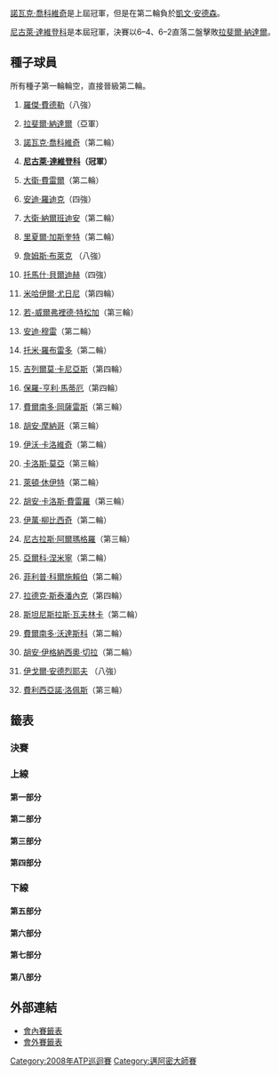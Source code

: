{{noteTA|G1=Tennis
|1=zh-hans:圈;zh-hant:輪
|2=zh-hans:半区;zh-hant:半部;
|3=zh-hans:半决赛;zh-hk:準決賽;zh-tw:四強;
|4=zh-hans:半準决赛;zh-hk:半準決賽;zh-tw:八強;
}}

{{TennisEvents|2008|邁阿密大師賽|
| champ  = {{flagicon|RUS}} [[尼古萊·達維登科|尼古萊·達維登科]]
| runner = {{flagicon|ESP}} [[拉斐爾·納達爾|拉斐爾·納達爾]]
| score  = 6–4、6–2
}}

{{main|2008年索尼愛立信公開賽}}

[[諾瓦克·喬科維奇|諾瓦克·喬科維奇]]是上屆冠軍，但是在第二輪負於[[凱文·安德森|凱文·安德森]]。

[[尼古萊·達維登科|尼古萊·達維登科]]是本屆冠軍，決賽以6–4、6–2直落二盤擊敗[[拉斐爾·納達爾|拉斐爾·納達爾]]。

== 種子球員 ==
所有種子第一輪輪空，直接晉級第二輪。
{{col-begin}}
{{col-2}}
#{{flagicon|SUI}} [[羅傑·費德勒|羅傑·費德勒]]（八強）
#{{flagicon|ESP}} [[拉斐爾·納達爾|拉斐爾·納達爾]]（亞軍）
#{{flagicon|SRB}} [[諾瓦克·喬科維奇|諾瓦克·喬科維奇]]（第二輪）
#{{flagicon|RUS}} '''[[尼古萊·達維登科|尼古萊·達維登科]]（冠軍）'''
#{{flagicon|ESP}} [[大衛·費雷爾|大衛·費雷爾]]（第二輪）
#{{flagicon|USA}} [[安迪·羅迪克|安迪·羅迪克]]（四強）
#{{flagicon|ARG}} [[大衛·納爾班迪安|大衛·納爾班迪安]]（第二輪）
#{{flagicon|FRA}} [[里夏爾·加斯奎特|里夏爾·加斯奎特]]（第二輪）
#{{flagicon|USA}} [[詹姆斯·布萊克|詹姆斯·布萊克]] （八強）
#{{flagicon|CZE}} [[托馬什·貝爾迪赫|托馬什·貝爾迪赫]]（四強）
#{{flagicon|RUS}} [[米哈伊爾·尤日尼|米哈伊爾·尤日尼]]（第四輪）
#{{flagicon|FRA}} [[若-威爾弗裡德·特松加|若-威爾弗裡德·特松加]]（第三輪）
#{{flagicon|GBR}} [[安迪·穆雷|安迪·穆雷]]（第二輪）
#{{flagicon|ESP}} [[托米·羅布雷多|托米·羅布雷多]]（第二輪）
#{{flagicon|ARG}} [[吉列爾莫·卡尼亞斯|吉列爾莫·卡尼亞斯]]（第四輪）
#{{flagicon|FRA}} [[保羅-亨利·馬蒂厄|保羅-亨利·馬蒂厄]]（第四輪）
{{col-2}}
<ol start="17">
<li>{{flagicon|CHI}} [[費爾南多·岡薩雷斯|費爾南多·岡薩雷斯]]（第三輪）
<li>{{flagicon|ARG}} [[胡安·摩納哥|胡安·摩納哥]]（第三輪）
<li>{{flagicon|CRO}} [[伊沃·卡洛維奇|伊沃·卡洛維奇]]（第二輪）
<li>{{flagicon|ESP}} [[卡洛斯·莫亞|卡洛斯·莫亞]]（第三輪）
<li>{{flagicon|AUS}} [[萊頓·休伊特|萊頓·休伊特]]（第二輪）
<li>{{flagicon|ESP}} [[胡安·卡洛斯·費雷羅|胡安·卡洛斯·費雷羅]]（第三輪）
<li>{{flagicon|CRO}} [[伊萬·柳比西奇|伊萬·柳比西奇]]（第二輪）
<li>{{flagicon|ESP}} [[尼古拉斯·阿爾瑪格羅|尼古拉斯·阿爾瑪格羅]]（第三輪）
<li>{{flagicon|FIN}} [[亞爾科·涅米寧|亞爾科·涅米寧]]（第二輪）
<li>{{flagicon|GER}} [[菲利普·科爾施賴伯|菲利普·科爾施賴伯]]（第二輪）
<li>{{flagicon|CZE}} [[拉德克·斯泰潘內克|拉德克·斯泰潘內克]]（第四輪）
<li>{{flagicon|SUI}} [[斯坦尼斯拉斯·瓦夫林卡|斯坦尼斯拉斯·瓦夫林卡]]（第二輪）
<li>{{flagicon|ESP}} [[費爾南多·沃達斯科|費爾南多·沃達斯科]]（第二輪）
<li>{{flagicon|ARG}} [[胡安·伊格納西奧·切拉|胡安·伊格納西奧·切拉]]（第二輪）
<li>{{flagicon|RUS}} [[伊戈爾·安德烈耶夫|伊戈爾·安德烈耶夫]] （八強）
<li>{{flagicon|ESP}} [[費利西亞諾·洛佩斯|費利西亞諾·洛佩斯]]（第三輪）
</ol>
{{col-end}}

==籤表==
{{Draw key}}
=== 決賽 ===
{{8TeamBracket-Tennis3
| RD1=八強
| RD2=四強
| RD3=決賽
| team-width=175

| RD1-seed1=1
| RD1-team1={{flagicon|SUI}} [[羅傑·費德勒|費德勒]]
| RD1-score1-1=6<sup>4</sup>
| RD1-score1-2='''6
| RD1-score1-3=3
| RD1-seed2=6
| RD1-team2={{flagicon|USA}} '''[[安迪·羅迪克|羅迪克]]
| RD1-score2-1='''7
| RD1-score2-2=4
| RD1-score2-3='''6

| RD1-seed3=4
| RD1-team3={{flagicon|RUS}} '''[[尼古萊·達維登科|達維登科]]
| RD1-score3-1='''6
| RD1-score3-2='''6
| RD1-score3-3= 
| RD1-seed4= 
| RD1-team4={{flagicon|SRB}} [[揚科·蒂普薩雷維奇|蒂普薩雷維奇]]
| RD1-score4-1=2
| RD1-score4-2=1
| RD1-score4-3= 

| RD1-seed5=10
| RD1-team5={{flagicon|CZE}} '''[[托馬什·貝爾迪赫|貝爾迪赫]]
| RD1-score5-1='''6
| RD1-score5-2='''6
| RD1-score5-3= 
| RD1-seed6=31
| RD1-team6={{flagicon|RUS}} [[伊戈爾·安德烈耶夫|安德烈耶夫]]
| RD1-score6-1=4
| RD1-score6-2=4
| RD1-score6-3= 

| RD1-seed7=9
| RD1-team7={{flagicon|USA}} [[詹姆斯·布萊克|布萊克]]
| RD1-score7-1='''6
| RD1-score7-2=3
| RD1-score7-3=1
| RD1-seed8=2
| RD1-team8={{flagicon|ESP}} '''[[拉斐爾·納達爾|納達爾]]
| RD1-score8-1=3
| RD1-score8-2='''6
| RD1-score8-3='''6

| RD2-seed1=6
| RD2-team1={{flagicon|USA}} [[安迪·羅迪克|羅迪克]]
| RD2-score1-1=6<sup>5</sup>
| RD2-score1-2=2
| RD2-score1-3= 
| RD2-seed2=4
| RD2-team2={{flagicon|RUS}} '''[[尼古萊·達維登科|達維登科]]
| RD2-score2-1='''7
| RD2-score2-2='''6
| RD2-score2-3= 

| RD2-seed3=10
| RD2-team3={{flagicon|CZE}} [[托馬什·貝爾迪赫|貝爾迪赫]]
| RD2-score3-1=6<sup>6</sup>
| RD2-score3-2=2
| RD2-score3-3= 
| RD2-seed4=2
| RD2-team4={{flagicon|ESP}} '''[[拉斐爾·納達爾|納達爾]]
| RD2-score4-1='''7
| RD2-score4-2='''6
| RD2-score4-3= 

| RD3-seed1=4
| RD3-team1={{flagicon|RUS}} '''[[尼古萊·達維登科|達維登科]]
| RD3-score1-1='''6
| RD3-score1-2='''6
| RD3-score1-3= 
| RD3-seed2=2
| RD3-team2={{flagicon|ESP}} [[拉斐爾·納達爾|納達爾]]
| RD3-score2-1=4
| RD3-score2-2=2
| RD3-score2-3= 
}}

=== 上線 ===
==== 第一部分 ====
{{16TeamBracket-Compact-Tennis3-Byes
| RD1=第一輪
| RD2=第二輪
| RD3=第三輪
| RD4=第四輪

| RD1-seed03= 
| RD1-team03={{flagicon|FRA}} '''[[加埃爾·蒙菲爾斯|蒙菲爾斯]]
| RD1-score03-1=6<sup>8</sup>
| RD1-score03-2='''6
| RD1-score03-3='''6
| RD1-seed04=WC
| RD1-team04={{flagicon|USA}} [[約翰·伊斯內爾|伊斯內爾]]
| RD1-score04-1='''7
| RD1-score04-2=3
| RD1-score04-3=3

| RD1-seed05= 
| RD1-team05='''{{flagicon|SWE}} [[羅賓·索德靈|索德靈]]
| RD1-score05-1='''6
| RD1-score05-2='''6
| RD1-score05-3= 
| RD1-seed06= 
| RD1-team06={{flagicon|AUT}} [[Stefan_Koubek|S Koubek]]
| RD1-score06-1=0
| RD1-score06-2=1
| RD1-score06-3= 

| RD1-seed11= 
| RD1-team11={{flagicon|ARG}} '''[[何塞·阿卡蘇索|阿卡蘇索]]
| RD1-score11-1='''6
| RD1-score11-2='''6
| RD1-score11-3= 
| RD1-seed12= 
| RD1-team12={{flagicon|ESP}} [[Santiago_Ventura_Bertomeu|S Ventura]]
| RD1-score12-1=2
| RD1-score12-2=4
| RD1-score12-3= 

| RD1-seed13= 
| RD1-team13={{flagicon|KOR}} [[李亨澤|李]]
| RD1-score13-1=4
| RD1-score13-2=3
| RD1-score13-3= 
| RD1-seed14= 
| RD1-team14={{flagicon|ISR}} '''[[杜迪·塞拉|塞拉]]
| RD1-score14-1='''6
| RD1-score14-2='''6
| RD1-score14-3= 

| RD2-seed01=1
| RD2-team01={{flagicon|SUI}} '''[[羅傑·費德勒|費德勒]]
| RD2-score01-1='''6
| RD2-score01-2='''6
| RD2-score01-3= 
| RD2-seed02= 
| RD2-team02={{flagicon|FRA}} [[加埃爾·蒙菲爾斯|蒙菲爾斯]]
| RD2-score02-1=3
| RD2-score02-2=4
| RD2-score02-3= 

| RD2-seed03= 
| RD2-team03={{flagicon|SWE}} '''[[羅賓·索德靈|索德靈]]
| RD2-score03-1=3
| RD2-score03-2='''6
| RD2-score03-3='''6
| RD2-seed04=28
| RD2-team04={{flagicon|SUI}} [[斯坦尼斯拉斯·瓦夫林卡|瓦夫林卡]]
| RD2-score04-1='''6
| RD2-score04-2=4
| RD2-score04-3=3

| RD2-seed05=21
| RD2-team05={{flagicon|AUS}} [[萊頓·休伊特|休伊特]]
| RD2-score05-1=3
| RD2-score05-2=6<sup>4</sup>
| RD2-score05-3= 
| RD2-seed06= 
| RD2-team06={{flagicon|ARG}} '''[[何塞·阿卡蘇索|阿卡蘇索]]
| RD2-score06-1='''6
| RD2-score06-2='''7
| RD2-score06-3= 

| RD2-seed07= 
| RD2-team07={{flagicon|ISR}} '''[[杜迪·塞拉|塞拉]]
| RD2-score07-1='''7
| RD2-score07-2='''6
| RD2-score07-3= 
| RD2-seed08=14
| RD2-team08={{flagicon|ESP}} [[托米·羅布雷多|羅布雷多]]
| RD2-score08-1=6<sup>5</sup>
| RD2-score08-2=1
| RD2-score08-3= 

| RD3-seed01=1
| RD3-team01={{flagicon|SUI}} '''[[羅傑·費德勒|費德勒]]
| RD3-score01-1='''6
| RD3-score01-2=3
| RD3-score01-3= 
| RD3-seed02= 
| RD3-team02={{flagicon|SWE}} [[羅賓·索德靈|索德靈]]
| RD3-score02-1=4
| RD3-score02-2=0
| RD3-score02-3=r

| RD3-seed03= 
| RD3-team03={{flagicon|ARG}} '''[[何塞·阿卡蘇索|阿卡蘇索]]
| RD3-score03-1='''6
| RD3-score03-2='''6
| RD3-score03-3= 
| RD3-seed04= 
| RD3-team04={{flagicon|ISR}} [[杜迪·塞拉|塞拉]]
| RD3-score04-1=4
| RD3-score04-2=4
| RD3-score04-3= 

| RD4-seed01=1
| RD4-team01={{flagicon|SUI}} '''[[羅傑·費德勒|費德勒]]
| RD4-score01-1='''7
| RD4-score01-2='''6
| RD4-score01-3= 
| RD4-seed02= 
| RD4-team02={{flagicon|ARG}} [[何塞·阿卡蘇索|阿卡蘇索]]
| RD4-score02-1=6<sup>5</sup>
| RD4-score02-2=2
| RD4-score02-3= 
}}

==== 第二部分 ====
{{16TeamBracket-Compact-Tennis3-Byes
| RD1=第一輪
| RD2=第二輪
| RD3=第三輪
| RD4=第四輪

| RD1-seed03= 
| RD1-team03={{flagicon|AUT}} '''[[于爾根·梅爾澤|梅爾澤]]
| RD1-score03-1='''7
| RD1-score03-2='''7
| RD1-score03-3= 
| RD1-seed04= 
| RD1-team04={{flagicon|FRA}} [[米卡埃爾·洛德拉|洛德拉]]
| RD1-score04-1=6<sup>6</sup>
| RD1-score04-2=6<sup>5</sup>
| RD1-score04-3= 

| RD1-seed05= 
| RD1-team05={{flagicon|GER}} [[萊納·舒特勒|舒特勒]]
| RD1-score05-1='''6
| RD1-score05-2=1
| RD1-score05-3=2
| RD1-seed06= 
| RD1-team06={{flagicon|FRA}} '''[[儒利安·貝內托|貝內托]]
| RD1-score06-1=1
| RD1-score06-2='''6
| RD1-score06-3='''6

| RD1-seed11= 
| RD1-team11={{flagicon|BEL}} [[奧利維埃·羅庫斯|O 羅庫斯]]
| RD1-score11-1=3
| RD1-score11-2=2
| RD1-score11-3= 
| RD1-seed12=Q
| RD1-team12={{flagicon|CZE}} '''[[伊禾·文拿|文拿]]
| RD1-score12-1='''6
| RD1-score12-2='''6
| RD1-score12-3= 

| RD1-seed13= 
| RD1-team13={{flagicon|ROU}} [[維克托·哈內斯庫|哈內斯庫]]
| RD1-score13-1=4
| RD1-score13-2=1
| RD1-score13-3= 
| RD1-seed14=Q
| RD1-team14={{flagicon|SRB}} '''[[維克托·特羅伊茨基|特羅伊茨基]]
| RD1-score14-1='''6
| RD1-score14-2='''6
| RD1-score14-3= 

| RD2-seed01=12
| RD2-team01={{flagicon|FRA}} '''[[若-威爾弗裡德·特松加|特松加]]
| RD2-score01-1=6<sup>4</sup>
| RD2-score01-2='''7
| RD2-score01-3='''6
| RD2-seed02= 
| RD2-team02={{flagicon|AUT}} [[于爾根·梅爾澤|梅爾澤]]
| RD2-score02-1='''7
| RD2-score02-2=5
| RD2-score02-3=1

| RD2-seed03= 
| RD2-team03={{flagicon|FRA}} '''[[儒利安·貝內托|貝內托]]
| RD2-score03-1=3
| RD2-score03-2='''6
| RD2-score03-3='''7
| RD2-seed04=19
| RD2-team04={{flagicon|CRO}} [[伊沃·卡洛維奇|卡洛維奇]]
| RD2-score04-1='''6
| RD2-score04-2=4
| RD2-score04-3=6<sup>2</sup>

| RD2-seed05=30
| RD2-team05={{flagicon|ARG}} [[胡安·伊格納西奧·切拉|切拉]]
| RD2-score05-1=3
| RD2-score05-2='''7
| RD2-score05-3=3
| RD2-seed06=Q
| RD2-team06={{flagicon|CZE}} '''[[伊禾·文拿|文拿]]
| RD2-score06-1='''6
| RD2-score06-2=5
| RD2-score06-3='''6

| RD2-seed07=Q
| RD2-team07={{flagicon|SRB}} [[維克托·特羅伊茨基|特羅伊茨基]]
| RD2-score07-1='''7
| RD2-score07-2=2
| RD2-score07-3=4
| RD2-seed08=6
| RD2-team08={{flagicon|USA}} '''[[安迪·羅迪克|羅迪克]]
| RD2-score08-1=5
| RD2-score08-2='''6
| RD2-score08-3='''6

| RD3-seed01=12
| RD3-team01={{flagicon|FRA}} [[若-威爾弗裡德·特松加|特松加]]
| RD3-score01-1=3
| RD3-score01-2=3
| RD3-score01-3= 
| RD3-seed02= 
| RD3-team02={{flagicon|FRA}} '''[[儒利安·貝內托|貝內托]]
| RD3-score02-1='''6
| RD3-score02-2='''6
| RD3-score02-3= 

| RD3-seed03=Q
| RD3-team03={{flagicon|CZE}} [[伊禾·文拿|文拿]]
| RD3-score03-1=6<sup>4</sup>
| RD3-score03-2=4
| RD3-score03-3= 
| RD3-seed04=6
| RD3-team04={{flagicon|USA}} '''[[安迪·羅迪克|羅迪克]]
| RD3-score04-1='''7
| RD3-score04-2='''6
| RD3-score04-3= 

| RD4-seed01= 
| RD4-team01={{flagicon|FRA}} [[儒利安·貝內托|貝內托]]
| RD4-score01-1='''6
| RD4-score01-2=3
| RD4-score01-3=2
| RD4-seed02=6
| RD4-team02={{flagicon|USA}} '''[[安迪·羅迪克|羅迪克]]
| RD4-score02-1=4
| RD4-score02-2='''6
| RD4-score02-3='''6
}}

==== 第三部分 ====
{{16TeamBracket-Compact-Tennis3-Byes
| RD1=第一輪
| RD2=第二輪
| RD3=第三輪
| RD4=第四輪

| RD1-seed03= 
| RD1-team03={{flagicon|LAT}} '''[[厄內斯特·古爾比斯|古爾比斯]]
| RD1-score03-1='''6
| RD1-score03-2=4
| RD1-score03-3='''6
| RD1-seed04= 
| RD1-team04={{flagicon|SVK}} [[多米尼克·赫巴蒂|赫巴蒂]]
| RD1-score04-1=3
| RD1-score04-2='''6
| RD1-score04-3=1

| RD1-seed05=Q
| RD1-team05={{flagicon|COL}} [[聖地亞哥·基拉爾多|基拉爾多]]
| RD1-score05-1=3
| RD1-score05-2=5
| RD1-score05-3= 
| RD1-seed06= 
| RD1-team06='''{{flagicon|ITA}} [[西莫內·博萊利|博萊利]]
| RD1-score06-1='''6
| RD1-score06-2='''7
| RD1-score06-3= 

| RD1-seed11=Q
| RD1-team11={{flagicon|USA}} '''[[萊恩·斯威廷|斯威廷]]
| RD1-score11-1='''6
| RD1-score11-2='''6
| RD1-score11-3= 
| RD1-seed12= 
| RD1-team12={{flagicon|ITA}} [[菲利波·沃蘭德里|沃蘭德里]]
| RD1-score12-1=3
| RD1-score12-2=2
| RD1-score12-3= 

| RD1-seed13=WC
| RD1-team13='''{{flagicon|CRO}} [[馬里奧·安契奇|安契奇]]
| RD1-score13-1='''6
| RD1-score13-2=6<sup>2</sup>
| RD1-score13-3='''6
| RD1-seed14= 
| RD1-team14={{flagicon|FRA}} [[吉爾·西蒙|西蒙]]
| RD1-score14-1=2
| RD1-score14-2='''7
| RD1-score14-3=3

| RD2-seed01=4
| RD2-team01={{flagicon|RUS}} '''[[尼古萊·達維登科|達維登科]]
| RD2-score01-1=3
| RD2-score01-2='''7
| RD2-score01-3='''7
| RD2-seed02= 
| RD2-team02={{flagicon|LAT}} [[厄內斯特·古爾比斯|古爾比斯]]
| RD2-score02-1='''6
| RD2-score02-2=6<sup>6</sup>
| RD2-score02-3=6<sup>3</sup>

| RD2-seed03= 
| RD2-team03={{flagicon|ITA}} '''[[西莫內·博萊利|博萊利]]
| RD2-score03-1='''6
| RD2-score03-2='''6
| RD2-score03-3= 
| RD2-seed04=26
| RD2-team04={{flagicon|GER}} [[菲利普·科爾施賴伯|科爾施賴伯]]
| RD2-score04-1=4
| RD2-score04-2=3
| RD2-score04-3= 

| RD2-seed05=18
| RD2-team05={{flagicon|ARG}} '''[[胡安·摩納哥|摩納哥]]
| RD2-score05-1='''6
| RD2-score05-2='''7
| RD2-score05-3= 
| RD2-seed06=Q
| RD2-team06={{flagicon|USA}} [[萊恩·斯威廷|斯威廷]]
| RD2-score06-1=3
| RD2-score06-2=5
| RD2-score06-3= 

| RD2-seed07=WC
| RD2-team07={{flagicon|CRO}} '''[[馬里奧·安契奇|安契奇]]
| RD2-score07-1='''6
| RD2-score07-2=2
| RD2-score07-3='''7
| RD2-seed08=13
| RD2-team08={{flagicon|GBR}} [[安迪·穆雷|穆雷]]
| RD2-score08-1=2
| RD2-score08-2='''6
| RD2-score08-3=6<sup>7</sup>

| RD3-seed01=4
| RD3-team01= {{flagicon|RUS}} '''[[尼古萊·達維登科|達維登科]]
| RD3-score01-1=6<sup>5</sup>
| RD3-score01-2='''7
| RD3-score01-3='''6
| RD3-seed02= 
| RD3-team02={{flagicon|ITA}} [[西莫內·博萊利|博萊利]]
| RD3-score02-1='''7
| RD3-score02-2=5
| RD3-score02-3=1

| RD3-seed03=18
| RD3-team03={{flagicon|ARG}} [[胡安·摩納哥|摩納哥]]
| RD3-score03-1=6<sup>5</sup>
| RD3-score03-2='''6
| RD3-score03-3=1
| RD3-seed04=WC
| RD3-team04={{flagicon|CRO}} '''[[馬里奧·安契奇|安契奇]]
| RD3-score04-1='''7
| RD3-score04-2=4
| RD3-score04-3='''6

| RD4-seed01=4
| RD4-team01={{flagicon|RUS}} '''[[尼古萊·達維登科|達維登科]]
| RD4-score01-1=4
| RD4-score01-2='''6
| RD4-score01-3='''7
| RD4-seed02=WC
| RD4-team02={{flagicon|CRO}} [[馬里奧·安契奇|安契奇]]
| RD4-score02-1='''6
| RD4-score02-2=3
| RD4-score02-3=5
}}

==== 第四部分 ====
{{16TeamBracket-Compact-Tennis3-Byes
| RD1=第一輪
| RD2=第二輪
| RD3=第三輪
| RD4=第四輪

| RD1-seed03=Q
| RD1-team03={{flagicon|USA}} '''[[博比·雷諾茲|雷諾茲]]
| RD1-score03-1='''7
| RD1-score03-2=4
| RD1-score03-3='''7
| RD1-seed04= 
| RD1-team04={{flagicon|RUS}} [[馬拉特·薩芬|薩芬]]
| RD1-score04-1=6<sup>3</sup>
| RD1-score04-2='''6
| RD1-score04-3=6<sup>5</sup>

| RD1-seed05= 
| RD1-team05={{flagicon|USA}} [[馬爾迪·菲什|菲什]]
| RD1-score05-1=3
| RD1-score05-2=3
| RD1-score05-3= 
| RD1-seed06= 
| RD1-team06='''{{flagicon|FRA}} [[阿諾·克萊芒|克萊芒]]
| RD1-score06-1='''6
| RD1-score06-2='''6
| RD1-score06-3= 

| RD1-seed11= 
| RD1-team11={{flagicon|SRB}} '''[[揚科·蒂普薩雷維奇|蒂普薩雷維奇]]
| RD1-score11-1='''6
| RD1-score11-2=4
| RD1-score11-3='''6
| RD1-seed12=Q
| RD1-team12={{flagicon|TPE}} [[盧彥勳|盧]]
| RD1-score12-1=1
| RD1-score12-2='''6
| RD1-score12-3=4

| RD1-seed13=Q
| RD1-team13={{flagicon|RUS}} [[伊戈爾·昆尼辛|昆尼辛]]
| RD1-score13-1='''6
| RD1-score13-2=1
| RD1-score13-3=2
| RD1-seed14= 
| RD1-team14={{flagicon|SWE}} '''[[托马斯·约翰松|约翰松]]
| RD1-score14-1=4
| RD1-score14-2='''6
| RD1-score14-3='''6

| RD2-seed01=11
| RD2-team01={{flagicon|RUS}} '''[[米哈伊爾·尤日尼|尤日尼]]
| RD2-score01-1='''6
| RD2-score01-2='''6
| RD2-score01-3= 
| RD2-seed02=Q
| RD2-team02={{flagicon|USA}} [[博比·雷諾茲|雷諾茲]]
| RD2-score02-1=2
| RD2-score02-2=2
| RD2-score02-3= 

| RD2-seed03= 
| RD2-team03={{flagicon|FRA}} [[阿諾·克萊芒|克萊芒]]
| RD2-score03-1=2
| RD2-score03-2=2
| RD2-score03-3= 
| RD2-seed04=24
| RD2-team04={{flagicon|ESP}} '''[[尼古拉斯·阿爾瑪格羅|阿爾瑪格羅]]
| RD2-score04-1='''6
| RD2-score04-2='''6
| RD2-score04-3= 

| RD2-seed05=29
| RD2-team05={{flagicon|ESP}} [[費爾南多·沃達斯科|沃達斯科]]
| RD2-score05-1=4
| RD2-score05-2=6<sup>4</sup>
| RD2-score05-3= 
| RD2-seed06= 
| RD2-team06={{flagicon|SRB}} '''[[揚科·蒂普薩雷維奇|蒂普薩雷維奇]]
| RD2-score06-1='''6
| RD2-score06-2='''7
| RD2-score06-3= 

| RD2-seed07= 
| RD2-team07={{flagicon|SWE}} '''[[托马斯·约翰松|约翰松]]
| RD2-score07-1='''6
| RD2-score07-2='''7
| RD2-score07-3= 
| RD2-seed08=5
| RD2-team08={{flagicon|ESP}} [[大衛·費雷爾|費雷爾]]
| RD2-score08-1=4
| RD2-score08-2=5
| RD2-score08-3= 

| RD3-seed01=11
| RD3-team01={{flagicon|RUS}} '''[[米哈伊爾·尤日尼|尤日尼]]
| RD3-score01-1='''7
| RD3-score01-2=3
| RD3-score01-3='''7
| RD3-seed02=24
| RD3-team02={{flagicon|ESP}} [[尼古拉斯·阿爾瑪格羅|阿爾瑪格羅]]
| RD3-score02-1=6<sup>4</sup>
| RD3-score02-2='''6
| RD3-score02-3=6<sup>6</sup>

| RD3-seed03= 
| RD3-team03={{flagicon|SRB}} '''[[揚科·蒂普薩雷維奇|蒂普薩雷維奇]]
| RD3-score03-1='''6
| RD3-score03-2='''6
| RD3-score03-3= 
| RD3-seed04= 
| RD3-team04={{flagicon|SWE}} [[托马斯·约翰松|约翰松]]
| RD3-score04-1=4
| RD3-score04-2=4
| RD3-score04-3= 

| RD4-seed01=11
| RD4-team01={{flagicon|RUS}} [[米哈伊爾·尤日尼|尤日尼]]
| RD4-score01-1='''6
| RD4-score01-2=0
| RD4-score01-3=3
| RD4-seed02= 
| RD4-team02={{flagicon|SRB}} '''[[揚科·蒂普薩雷維奇|蒂普薩雷維奇]]
| RD4-score02-1=3
| RD4-score02-2='''6
| RD4-score02-3='''6
}}

=== 下線 ===
==== 第五部分 ====
{{16TeamBracket-Compact-Tennis3-Byes
| RD1=第一輪
| RD2=第二輪
| RD3=第三輪
| RD4=第四輪

| RD1-seed03= 
| RD1-team03={{flagicon|RUS}} '''[[德米特里·圖爾蘇諾夫|圖爾蘇諾夫]]
| RD1-score03-1=4
| RD1-score03-2='''6
| RD1-score03-3='''6
| RD1-seed04= 
| RD1-team04={{flagicon|RUS}} [[葉甫根尼·科羅廖夫|科羅廖夫]]
| RD1-score04-1='''6
| RD1-score04-2=3
| RD1-score04-3=2

| RD1-seed05= 
| RD1-team05={{flagicon|ARG}} '''[[胡安·馬丁·德爾波特羅|德爾波特羅]]
| RD1-score05-1='''7
| RD1-score05-2='''6
| RD1-score05-3= 
| RD1-seed06=WC
| RD1-team06={{flagicon|USA}} [[傑西·萊文|萊文]]
| RD1-score06-1=5
| RD1-score06-2=1
| RD1-score06-3= 

| RD1-seed11=WC
| RD1-team11={{flagicon|JPN}} [[錦織圭|錦織]]
| RD1-score11-1=5
| RD1-score11-2=2
| RD1-score11-3= 
| RD1-seed12= 
| RD1-team12='''{{flagicon|ESP}} [[阿爾伯特·蒙塔涅斯|蒙塔涅斯]]
| RD1-score12-1='''7
| RD1-score12-2='''6
| RD1-score12-3= 

| RD1-seed13= 
| RD1-team13={{flagicon|ARG}} [[Carlos_Berlocq|C Berlocq]]
| RD1-score13-1=6<sup>4</sup>
| RD1-score13-2=3
| RD1-score13-3= 
| RD1-seed14= 
| RD1-team14='''{{flagicon|USA}} [[薩姆·奎里|奎里]]
| RD1-score14-1='''7
| RD1-score14-2='''6
| RD1-score14-3= 

| RD2-seed01=8
| RD2-team01={{flagicon|FRA}} [[里夏爾·加斯奎特|加斯奎特]]
| RD2-score01-1=3
| RD2-score01-2='''7
| RD2-score01-3=6<sup>5</sup>
| RD2-seed02= 
| RD2-team02='''{{flagicon|RUS}} [[德米特里·圖爾蘇諾夫|圖爾蘇諾夫]]
| RD2-score02-1='''6
| RD2-score02-2=6<sup>2</sup>
| RD2-score02-3='''7

| RD2-seed03= 
| RD2-team03={{flagicon|ARG}} [[胡安·馬丁·德爾波特羅|德爾波特羅]]
| RD2-score03-1=4
| RD2-score03-2=2
| RD2-score03-3= 
| RD2-seed04=32
| RD2-team04={{flagicon|ESP}} '''[[費利西亞諾·洛佩斯|洛佩斯]]
| RD2-score04-1='''6
| RD2-score04-2='''6
| RD2-score04-3= 

| RD2-seed05=22
| RD2-team05={{flagicon|ESP}} '''[[胡安·卡洛斯·費雷羅|費雷羅]]
| RD2-score05-1='''6
| RD2-score05-2='''6
| RD2-score05-3= 
| RD2-seed06= 
| RD2-team06={{flagicon|ESP}} [[阿爾伯特·蒙塔涅斯|蒙塔涅斯]]
| RD2-score06-1=3
| RD2-score06-2=2
| RD2-score06-3= 

| RD2-seed07= 
| RD2-team07={{flagicon|USA}} [[薩姆·奎里|奎里]]
| RD2-score07-1=1
| RD2-score07-2=2
| RD2-score07-3= 
| RD2-seed08=10
| RD2-team08={{flagicon|CZE}} '''[[托馬什·貝爾迪赫|貝爾迪赫]]
| RD2-score08-1='''6
| RD2-score08-2='''6
| RD2-score08-3= 

| RD3-seed01= 
| RD3-team01={{flagicon|RUS}} '''[[德米特里·圖爾蘇諾夫|圖爾蘇諾夫]]
| RD3-score01-1=4
| RD3-score01-2='''6
| RD3-score01-3='''6
| RD3-seed02=32
| RD3-team02={{flagicon|ESP}} [[費利西亞諾·洛佩斯|洛佩斯]]
| RD3-score02-1='''6
| RD3-score02-2=3
| RD3-score02-3=4

| RD3-seed03=22
| RD3-team03={{flagicon|ESP}} [[胡安·卡洛斯·費雷羅|費雷羅]]
| RD3-score03-1=1
| RD3-score03-2=3
| RD3-score03-3= 
| RD3-seed04=10
| RD3-team04={{flagicon|CZE}} '''[[托馬什·貝爾迪赫|貝爾迪赫]]
| RD3-score04-1='''6
| RD3-score04-2='''6
| RD3-score04-3= 

| RD4-seed01= 
| RD4-team01={{flagicon|RUS}} [[德米特里·圖爾蘇諾夫|圖爾蘇諾夫]]
| RD4-score01-1=2
| RD4-score01-2=2
| RD4-score01-3= 
| RD4-seed02=10
| RD4-team02={{flagicon|CZE}} '''[[托馬什·貝爾迪赫|貝爾迪赫]]
| RD4-score02-1='''6
| RD4-score02-2='''6
| RD4-score02-3= 
}}

==== 第六部分 ====
{{16TeamBracket-Compact-Tennis3-Byes
| RD1=第一輪
| RD2=第二輪
| RD3=第三輪
| RD4=第四輪

| RD1-seed03=Q
| RD1-team03={{flagicon|USA}} '''[[Sam_Warburg|S Warburg]]
| RD1-score03-1='''7
| RD1-score03-2='''6
| RD1-score03-3= 
| RD1-seed04= 
| RD1-team04={{flagicon|ITA}} [[波蒂托·斯塔拉切|斯塔拉切]]
| RD1-score04-1=6<sup>2</sup>
| RD1-score04-2=2
| RD1-score04-3= 

| RD1-seed05=Q
| RD1-team05={{flagicon|URU}} '''[[巴勃羅·奎瓦斯|奎瓦斯]]
| RD1-score05-1='''6
| RD1-score05-2='''6
| RD1-score05-3= 
| RD1-seed06= 
| RD1-team06={{flagicon|USA}} [[文斯·斯佩迪亞|斯佩迪亞]]
| RD1-score06-1=4
| RD1-score06-2=2
| RD1-score06-3= 

| RD1-seed11= 
| RD1-team11={{flagicon|GER}} '''[[米夏埃爾·貝雷爾|貝雷爾]]
| RD1-score11-1='''6
| RD1-score11-2='''6
| RD1-score11-3= 
| RD1-seed12=Q
| RD1-team12={{flagicon|NED}} [[羅賓·哈塞|哈塞]]
| RD1-score12-1=4
| RD1-score12-2=4
| RD1-score12-3= 

| RD1-seed13= 
| RD1-team13={{flagicon|ARG}} [[Agustín_Calleri|A Calleri]]
| RD1-score13-1=6<sup>5</sup>
| RD1-score13-2='''6
| RD1-score13-3=6<sup>4</sup>
| RD1-seed14=Q
| RD1-team14={{flagicon|RSA}} '''[[凱文·安德森|安德森]]
| RD1-score14-1='''7
| RD1-score14-2=3
| RD1-score14-3='''7

| RD2-seed01=15
| RD2-team01= {{flagicon|ARG}} '''[[吉列爾莫·卡尼亞斯|卡尼亞斯]]
| RD2-score01-1='''6
| RD2-score01-2=4
| RD2-score01-3='''7
| RD2-seed02=Q
| RD2-team02={{flagicon|USA}} [[Sam_Warburg|S Warburg]]
| RD2-score02-1=3
| RD2-score02-2='''6
| RD2-score02-3=5

| RD2-seed03=Q
| RD2-team03={{flagicon|URU}} [[巴勃羅·奎瓦斯|奎瓦斯]]
| RD2-score03-1=3
| RD2-score03-2=3
| RD2-score03-3= 
| RD2-seed04=17
| RD2-team04={{flagicon|CHI}} '''[[費爾南多·岡薩雷斯|岡薩雷斯]]
| RD2-score04-1='''6
| RD2-score04-2='''6
| RD2-score04-3= 

| RD2-seed05=31
| RD2-team05={{flagicon|RUS}} '''[[伊戈爾·安德烈耶夫|安德烈耶夫]]
| RD2-score05-1='''6
| RD2-score05-2='''6
| RD2-score05-3= 
| RD2-seed06= 
| RD2-team06={{flagicon|GER}} [[米夏埃爾·貝雷爾|貝雷爾]]
| RD2-score06-1=2
| RD2-score06-2=1
| RD2-score06-3= 

| RD2-seed07=Q
| RD2-team07={{flagicon|RSA}} '''[[凱文·安德森|安德森]]
| RD2-score07-1='''7
| RD2-score07-2=3
| RD2-score07-3='''6
| RD2-seed08=3
| RD2-team08={{flagicon|SRB}} [[諾瓦克·喬科維奇|喬科維奇]]
| RD2-score08-1=6<sup>1</sup>
| RD2-score08-2='''6
| RD2-score08-3=4

| RD3-seed01=15
| RD3-team01= {{flagicon|ARG}} '''[[吉列爾莫·卡尼亞斯|卡尼亞斯]]
| RD3-score01-1='''7
| RD3-score01-2='''7
| RD3-score01-3= 
| RD3-seed02=17
| RD3-team02={{flagicon|CHI}} [[費爾南多·岡薩雷斯|岡薩雷斯]]
| RD3-score02-1=6<sup>6</sup>
| RD3-score02-2=5
| RD3-score02-3= 

| RD3-seed03= 31
| RD3-team03= {{flagicon|RUS}} '''[[伊戈爾·安德烈耶夫|安德烈耶夫]]
| RD3-score03-1='''6
| RD3-score03-2=6<sup>4</sup>
| RD3-score03-3='''6
| RD3-seed04=Q
| RD3-team04={{flagicon|RSA}} [[凱文·安德森|安德森]]
| RD3-score04-1=4
| RD3-score04-2='''7
| RD3-score04-3=4

| RD4-seed01= 15
| RD4-team01={{flagicon|ARG}} [[吉列爾莫·卡尼亞斯|卡尼亞斯]]
| RD4-score01-1=4
| RD4-score01-2=6<sup>6</sup>
| RD4-score01-3= 
| RD4-seed02=31
| RD4-team02={{flagicon|RUS}} '''[[伊戈爾·安德烈耶夫|安德烈耶夫]]
| RD4-score02-1='''6
| RD4-score02-2='''7
| RD4-score02-3= 
}}

==== 第七部分 ====
{{16TeamBracket-Compact-Tennis3-Byes
| RD1=第一輪
| RD2=第二輪
| RD3=第三輪
| RD4=第四輪

| RD1-seed03= 
| RD1-team03={{flagicon|ESP}} [[奧斯卡·赫南德茲|赫南德茲]]
| RD1-score03-1=1
| RD1-score03-2=1
| RD1-score03-3= 
| RD1-seed04= 
| RD1-team04={{flagicon|BEL}} '''[[克薩維埃·馬利斯|馬利斯]]
| RD1-score04-1='''6
| RD1-score04-2='''6
| RD1-score04-3= 

| RD1-seed05=WC
| RD1-team05={{flagicon|BRA}} [[古斯塔沃·庫爾滕|庫爾滕]]
| RD1-score05-1=1
| RD1-score05-2=5
| RD1-score05-3= 
| RD1-seed06= 
| RD1-team06={{flagicon|FRA}} '''[[塞巴斯蒂安·格羅斯讓|格羅斯讓]]
| RD1-score06-1='''6
| RD1-score06-2='''7
| RD1-score06-3= 

| RD1-seed11= 
| RD1-team11={{flagicon|FRA}} '''[[法布里斯·桑托羅|桑托羅]]
| RD1-score11-1='''6
| RD1-score11-2='''6
| RD1-score11-3= 
| RD1-seed12= 
| RD1-team12={{flagicon|SWE}} [[約納斯·比約克曼|比約克曼]]
| RD1-score12-1=1
| RD1-score12-2=0
| RD1-score12-3= 

| RD1-seed13= 
| RD1-team13={{flagicon|FRA}} [[馬克·吉克爾|吉克爾]]
| RD1-score13-1='''6
| RD1-score13-2=4
| RD1-score13-3=2
| RD1-seed14= 
| RD1-team14={{flagicon|ITA}} '''[[安德烈亞斯·塞皮|塞皮]]
| RD1-score14-1=2
| RD1-score14-2='''6
| RD1-score14-3='''6

| RD2-seed01=7
| RD2-team01={{flagicon|ARG}} [[大衛·納爾班迪安|納爾班迪安]]
| RD2-score01-1=1
| RD2-score01-2=4
| RD2-score01-3= 
| RD2-seed02= 
| RD2-team02={{flagicon|BEL}} '''[[克薩維埃·馬利斯|馬利斯]]
| RD2-score02-1='''6
| RD2-score02-2='''6
| RD2-score02-3= 

| RD2-seed03= 
| RD2-team03={{flagicon|FRA}} [[塞巴斯蒂安·格羅斯讓|格羅斯讓]]
| RD2-score03-1=3
| RD2-score03-2=3
| RD2-score03-3= 
| RD2-seed04=27
| RD2-team04={{flagicon|CZE}} '''[[拉德克·斯泰潘內克|斯泰潘內克]]
| RD2-score04-1='''6
| RD2-score04-2='''6
| RD2-score04-3= 

| RD2-seed05=23
| RD2-team05={{flagicon|CRO}} [[伊萬·柳比西奇|柳比西奇]]
| RD2-score05-1=6<sup>4</sup>
| RD2-score05-2='''6
| RD2-score05-3=3
| RD2-seed06= 
| RD2-team06={{flagicon|FRA}} '''[[法布里斯·桑托羅|桑托羅]]
| RD2-score06-1='''7
| RD2-score06-2=2
| RD2-score06-3='''6

| RD2-seed07= 
| RD2-team07={{flagicon|ITA}} [[安德烈亞斯·塞皮|塞皮]]
| RD2-score07-1=5
| RD2-score07-2=3
| RD2-score07-3= 
| RD2-seed08=9
| RD2-team08= {{flagicon|USA}} '''[[詹姆斯·布萊克|布萊克]]
| RD2-score08-1='''7
| RD2-score08-2='''6
| RD2-score08-3= 

| RD3-seed01= 
| RD3-team01={{flagicon|BEL}} [[克薩維埃·馬利斯|馬利斯]]
| RD3-score01-1=3
| RD3-score01-2=6<sup>4</sup>
| RD3-score01-3= 
| RD3-seed02=27
| RD3-team02={{flagicon|CZE}} '''[[拉德克·斯泰潘內克|斯泰潘內克]]
| RD3-score02-1='''6
| RD3-score02-2='''7
| RD3-score02-3= 

| RD3-seed03= 
| RD3-team03={{flagicon|FRA}} [[法布里斯·桑托羅|桑托羅]]
| RD3-score03-1=3
| RD3-score03-2='''7
| RD3-score03-3=4
| RD3-seed04=9
| RD3-team04={{flagicon|USA}} '''[[詹姆斯·布萊克|布萊克]]
| RD3-score04-1='''6
| RD3-score04-2=6<sup>4</sup>
| RD3-score04-3='''6

| RD4-seed01=27
| RD4-team01={{flagicon|CZE}} [[拉德克·斯泰潘內克|斯泰潘內克]]
| RD4-score01-1=3
| RD4-score01-2=4
| RD4-score01-3= 
| RD4-seed02=9
| RD4-team02={{flagicon|USA}} '''[[詹姆斯·布萊克|布萊克]]
| RD4-score02-1='''6
| RD4-score02-2='''6
| RD4-score02-3= 
}}

==== 第八部分 ====
{{16TeamBracket-Compact-Tennis3-Byes
| RD1=第一輪
| RD2=第二輪
| RD3=第三輪
| RD4=第四輪

| RD1-seed03= 
| RD1-team03={{flagicon|CRO}} '''[[馬林·契利奇|契利奇]]
| RD1-score03-1='''6
| RD1-score03-2='''6
| RD1-score03-3= 
| RD1-seed04= 
| RD1-team04={{flagicon|BEL}} [[克里斯托夫·弗利根|弗利根]]
| RD1-score04-1=3
| RD1-score04-2=2
| RD1-score04-3= 

| RD1-seed05= 
| RD1-team05={{flagicon|FRA}} '''[[尼古拉·馬俞|馬俞]]
| RD1-score05-1='''7
| RD1-score05-2='''6
| RD1-score05-3= 
| RD1-seed06= 
| RD1-team06={{flagicon|GER}} [[佛羅里恩·邁爾|邁爾]]
| RD1-score06-1=6<sup>6</sup>
| RD1-score06-2=3
| RD1-score06-3= 

| RD1-seed11= 
| RD1-team11={{flagicon|GER}} '''[[尼古拉斯·基弗|基弗]]
| RD1-score11-1=4
| RD1-score11-2='''7
| RD1-score11-3='''6
| RD1-seed12=LL
| RD1-team12={{flagicon|ESP}} [[吉列爾莫·加西亞·洛佩斯|加西亞·洛佩斯]]
| RD1-score12-1='''6
| RD1-score12-2=6<sup>9</sup>
| RD1-score12-3=4

| RD1-seed13= 
| RD1-team13={{flagicon|ARG}} [[Sergio_Roitman|S Roitman]]
| RD1-score13-1=3
| RD1-score13-2=4
| RD1-score13-3= 
| RD1-seed14=Q
| RD1-team14={{flagicon|GER}} '''[[班傑明·貝克爾|貝克爾]]
| RD1-score14-1='''6
| RD1-score14-2='''6
| RD1-score14-3= 

| RD2-seed01=16
| RD2-team01={{flagicon|FRA}} '''[[保羅-亨利·馬蒂厄|馬蒂厄]]
| RD2-score01-1=4
| RD2-score01-2='''6
| RD2-score01-3='''6
| RD2-seed02= 
| RD2-team02={{flagicon|CRO}} [[馬林·契利奇|契利奇]]
| RD2-score02-1='''6
| RD2-score02-2=1
| RD2-score02-3=4

| RD2-seed03= 
| RD2-team03={{flagicon|FRA}} [[尼古拉·馬俞|馬俞]]
| RD2-score03-1=6<sup>10</sup>
| RD2-score03-2=4
| RD2-score03-3= 
| RD2-seed04=20
| RD2-team04={{flagicon|ESP}} '''[[卡洛斯·莫亞|莫亞]]
| RD2-score04-1='''7
| RD2-score04-2='''6
| RD2-score04-3= 

| RD2-seed05=25
| RD2-team05={{flagicon|FIN}} [[亞爾科·涅米寧|涅米寧]]
| RD2-score05-1=3
| RD2-score05-2=2
| RD2-score05-3= 
| RD2-seed06= 
| RD2-team06={{flagicon|GER}} '''[[尼古拉斯·基弗|基弗]]
| RD2-score06-1='''6
| RD2-score06-2='''6
| RD2-score06-3= 

| RD2-seed07=Q
| RD2-team07={{flagicon|GER}} [[班傑明·貝克爾|貝克爾]]
| RD2-score07-1=5
| RD2-score07-2=2
| RD2-score07-3= 
| RD2-seed08=2
| RD2-team08={{flagicon|ESP}} '''[[拉斐爾·納達爾|納達爾]]
| RD2-score08-1='''7
| RD2-score08-2='''6
| RD2-score08-3= 

| RD3-seed01=16
| RD3-team01={{flagicon|FRA}} '''[[保羅-亨利·馬蒂厄|馬蒂厄]]
| RD3-score01-1='''7
| RD3-score01-2='''7
| RD3-score01-3= 
| RD3-seed02=20
| RD3-team02={{flagicon|ESP}} [[卡洛斯·莫亞|莫亞]]
| RD3-score02-1=6<sup>1</sup>
| RD3-score02-2=5
| RD3-score02-3= 

| RD3-seed03= 
| RD3-team03={{flagicon|GER}} [[尼古拉斯·基弗|基弗]]
| RD3-score03-1=2
| RD3-score03-2=4
| RD3-score03-3= 
| RD3-seed04=2
| RD3-team04={{flagicon|ESP}} '''[[拉斐爾·納達爾|納達爾]]
| RD3-score04-1='''6
| RD3-score04-2='''6
| RD3-score04-3= 

| RD4-seed01=16
| RD4-team01={{flagicon|FRA}} [[保羅-亨利·馬蒂厄|馬蒂厄]]
| RD4-score01-1=4
| RD4-score01-2=4
| RD4-score01-3= 
| RD4-seed02=2
| RD4-team02={{flagicon|ESP}} '''[[拉斐爾·納達爾|納達爾]]
| RD4-score02-1='''6
| RD4-score02-2='''6
| RD4-score02-3= 
}}

==外部連結==
*[http://www.atpworldtour.com/posting/2008/403/mds.pdf 會內賽籤表]{{Wayback|url=http://www.atpworldtour.com/posting/2008/403/mds.pdf |date=20150924164007 }}
*[http://www.atpworldtour.com/posting/2008/403/qs.pdf 會外賽籤表]{{Wayback|url=http://www.atpworldtour.com/posting/2008/403/qs.pdf |date=20150924164008 }}

[[Category:2008年ATP巡迴賽|Category:2008年ATP巡迴賽]]
[[Category:邁阿密大師賽|Category:邁阿密大師賽]]